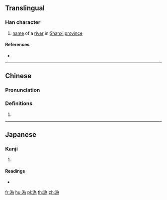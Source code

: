 {{also|沩|潙}}
==Translingual==

===Han character===
{{Han char|rn=85|rad=水|as=09|sn=12|four=32127|canj=EIKF|ids=⿰氵為}}

# [[name]] of a [[river]] in [[Shanxi]] [[province]]

====References====
* {{Han ref|kx=0639.111|hdz=31687.011|uh=6E88|ud=28296|bh=D9EC|bd=55788}}

----

==Chinese==
{{zh-forms|s=沩}}

===Pronunciation===
{{zh-pron
|m=wéi
|c=gwai1
|mc=
|oc=
|ma=
|cat=pn
}}

===Definitions===
{{zh-hanzi}}

# {{rfdef|lang=zh}}

----

==Japanese==

===Kanji===
{{ja-kanji|grade=|rs=水09}}

# {{defn|lang=ja|sort=水09}}

====Readings====
* {{ja-readings|on=[[き]] (ki), [[い]] (i)|kun=}}

[[fr:溈]]
[[hu:溈]]
[[pl:溈]]
[[th:溈]]
[[zh:溈]]